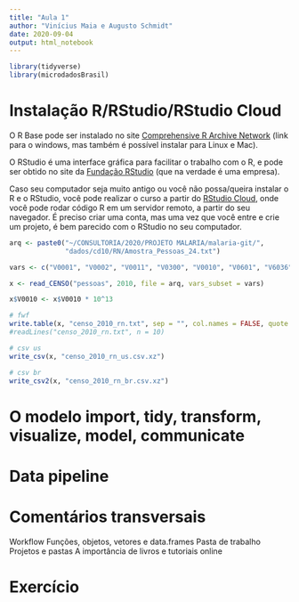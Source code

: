 ```yaml
---
title: "Aula 1"
author: "Vinícius Maia e Augusto Schmidt"
date: 2020-09-04
output: html_notebook
---
```


```r
library(tidyverse)
library(microdadosBrasil)
```


# Instalação R/RStudio/RStudio Cloud

O R Base pode ser instalado no site [Comprehensive R Archive Network][1] (link para o windows, mas também é possível instalar para Linux e Mac).

O RStudio é uma interface gráfica para facilitar o trabalho com o R, e pode ser obtido no site da [Fundação RStudio][2] (que na verdade é uma empresa).

Caso seu computador seja muito antigo ou você não possa/queira instalar o R e o RStudio, você pode realizar o curso a partir do [RStudio Cloud][3], onde você pode rodar código R em um servidor remoto, a partir do seu navegador. É preciso criar uma conta, mas uma vez que você entre e crie um projeto, é bem parecido com o RStudio no seu computador.

<!-- O banco de dados: Censo 2010, RN, Controle + Idade + Sexo -->

```r
arq <- paste0("~/CONSULTORIA/2020/PROJETO MALARIA/malaria-git/",
              "dados/cd10/RN/Amostra_Pessoas_24.txt")

vars <- c("V0001", "V0002", "V0011", "V0300", "V0010", "V0601", "V6036")

x <- read_CENSO("pessoas", 2010, file = arq, vars_subset = vars)

x$V0010 <- x$V0010 * 10^13

# fwf
write.table(x, "censo_2010_rn.txt", sep = "", col.names = FALSE, quote = FALSE)
#readLines("censo_2010_rn.txt", n = 10)

# csv us
write_csv(x, "censo_2010_rn_us.csv.xz")

# csv br
write_csv2(x, "censo_2010_rn_br.csv.xz")
```

# O modelo import, tidy, transform, visualize, model, communicate



# Data pipeline

# Comentários transversais

Workflow
Funções, objetos, vetores e data.frames
Pasta de trabalho
Projetos e pastas
A importância de livros e tutoriais online

# Exercício

[1]: https://cran.r-project.org/bin/windows/base/
[2]: https://rstudio.com/products/rstudio/download/
[3]: https://rstudio.com/products/cloud/